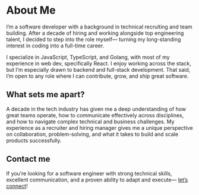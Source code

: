 # About Me

I’m a software developer with a background in technical recruiting and team building. After a decade of hiring and working alongside top engineering talent, I decided to step into the role myself— turning my long-standing interest in coding into a full-time career.

I specialize in JavaScript, TypeScript, and Golang, with most of my experience in web dev, specifically React. I enjoy working across the stack, but I’m especially drawn to backend and full-stack development. That said, I’m open to any role where I can contribute, grow, and ship great software.

## What sets me apart? 
A decade in the tech industry has given me a deep understanding of how great teams operate, how to communicate effectively across disciplines, and how to navigate complex technical and business challenges. My experience as a recruiter and hiring manager gives me a unique perspective on collaboration, problem-solving, and what it takes to build and scale products successfully.

## Contact me
If you’re looking for a software engineer with strong technical skills, excellent communication, and a proven ability to adapt and execute— [let’s connect]("./contact")!